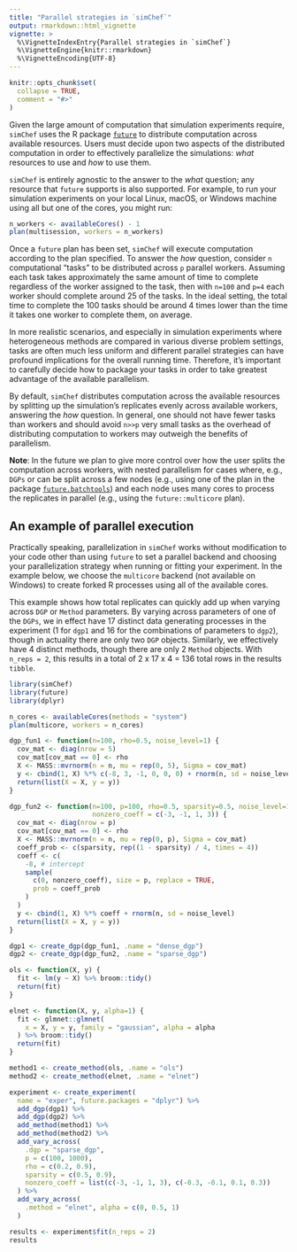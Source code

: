 ```yaml
---
title: "Parallel strategies in `simChef`"
output: rmarkdown::html_vignette
vignette: >
  %\VignetteIndexEntry{Parallel strategies in `simChef`}
  %\VignetteEngine{knitr::rmarkdown}
  %\VignetteEncoding{UTF-8}
---
```


```r
knitr::opts_chunk$set(
  collapse = TRUE,
  comment = "#>"
)
```

Given the large amount of computation that simulation experiments require,
`simChef` uses the R package [`future`](https://future.futureverse.org/) to
distribute computation across available resources. Users must decide upon two
aspects of the distributed computation in order to effectively parallelize the
simulations: _what_ resources to use and _how_ to use them.

`simChef` is entirely agnostic to the answer to the _what_ question; any
resource that `future` supports is also supported. For example, to run your
simulation experiments on your local Linux, macOS, or Windows machine using all
but one of the cores, you might run:

```r
n_workers <- availableCores() - 1
plan(multisession, workers = n_workers)
```

Once a `future` plan has been set, `simChef` will execute computation according
to the plan specified. To answer the _how_ question, consider `n` computational
"tasks" to be distributed across `p` parallel workers. Assuming each task takes
approximately the same amount of time to complete regardless of the worker
assigned to the task, then with `n=100` and `p=4` each worker should complete
around 25 of the tasks. In the ideal setting, the total time to complete the 100
tasks should be around 4 times lower than the time it takes one worker to
complete them, on average.

In more realistic scenarios, and especially in simulation experiments where
heterogeneous methods are compared in various diverse problem settings, tasks
are often much less uniform and different parallel strategies can have profound
implications for the overall running time. Therefore, it's important to
carefully decide how to package your tasks in order to take greatest advantage
of the available parallelism.

By default, `simChef` distributes computation across the available resources by
splitting up the simulation's replicates evenly across available workers,
answering the _how_ question. In general, one should not have fewer tasks
than workers and should avoid `n>>p` very small tasks as the overhead of
distributing computation to workers may outweigh the benefits of parallelism.

**Note**: In the future we plan to give more control over how the user splits
the computation across workers, with nested parallelism for cases where, e.g.,
`DGPs` or can be split across a few nodes (e.g., using one of the plan in the
package [`future.batchtools`](https://future.batchtools.futureverse.org/)) and
each node uses many cores to process the replicates in parallel (e.g., using the
`future::multicore` plan).

## An example of parallel execution

Practically speaking, parallelization in `simChef` works without modification to
your code other than using `future` to set a parallel backend and choosing your
parallelization strategy when running or fitting your experiment. In the example
below, we choose the `multicore` backend (not available on Windows) to create
forked R processes using all of the available cores.

This example shows how total replicates can quickly add up when varying across
`DGP` or `Method` parameters. By varying across parameters of one of the `DGPs`,
we in effect have 17 distinct data generating processes in the experiment (1 for
`dgp1` and 16 for the combinations of parameters to `dgp2`), though in actuality
there are only two `DGP` objects. Similarly, we effectively have 4 distinct
methods, though there are only 2 `Method` objects. With `n_reps = 2`, this
results in a total of 2 x 17 x 4 = 136 total rows in the results `tibble`.

```r
library(simChef)
library(future)
library(dplyr)

n_cores <- availableCores(methods = "system")
plan(multicore, workers = n_cores)

dgp_fun1 <- function(n=100, rho=0.5, noise_level=1) {
  cov_mat <- diag(nrow = 5)
  cov_mat[cov_mat == 0] <- rho
  X <- MASS::mvrnorm(n = n, mu = rep(0, 5), Sigma = cov_mat)
  y <- cbind(1, X) %*% c(-8, 3, -1, 0, 0, 0) + rnorm(n, sd = noise_level)
  return(list(X = X, y = y))
}

dgp_fun2 <- function(n=100, p=100, rho=0.5, sparsity=0.5, noise_level=1,
                     nonzero_coeff = c(-3, -1, 1, 3)) {
  cov_mat <- diag(nrow = p)
  cov_mat[cov_mat == 0] <- rho
  X <- MASS::mvrnorm(n = n, mu = rep(0, p), Sigma = cov_mat)
  coeff_prob <- c(sparsity, rep((1 - sparsity) / 4, times = 4))
  coeff <- c(
    -8, # intercept
    sample(
      c(0, nonzero_coeff), size = p, replace = TRUE,
      prob = coeff_prob
    )
  )
  y <- cbind(1, X) %*% coeff + rnorm(n, sd = noise_level)
  return(list(X = X, y = y))
}

dgp1 <- create_dgp(dgp_fun1, .name = "dense_dgp")
dgp2 <- create_dgp(dgp_fun2, .name = "sparse_dgp")

ols <- function(X, y) {
  fit <- lm(y ~ X) %>% broom::tidy()
  return(fit)
}

elnet <- function(X, y, alpha=1) {
  fit <- glmnet::glmnet(
    x = X, y = y, family = "gaussian", alpha = alpha
  ) %>% broom::tidy()
  return(fit)
}

method1 <- create_method(ols, .name = "ols")
method2 <- create_method(elnet, .name = "elnet")

experiment <- create_experiment(
  name = "exper", future.packages = "dplyr") %>%
  add_dgp(dgp1) %>%
  add_dgp(dgp2) %>%
  add_method(method1) %>%
  add_method(method2) %>%
  add_vary_across(
    .dgp = "sparse_dgp",
    p = c(100, 1000),
    rho = c(0.2, 0.9),
    sparsity = c(0.5, 0.9),
    nonzero_coeff = list(c(-3, -1, 1, 3), c(-0.3, -0.1, 0.1, 0.3))
  ) %>%
  add_vary_across(
    .method = "elnet", alpha = c(0, 0.5, 1)
  )

results <- experiment$fit(n_reps = 2)
results
```
